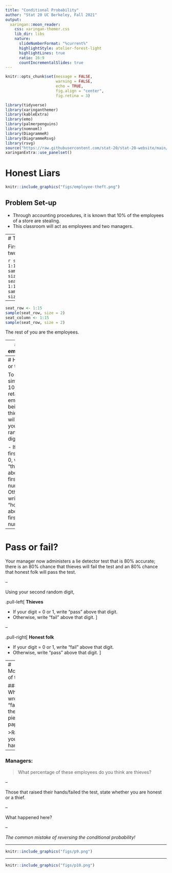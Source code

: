 ```yaml
---
title: "Conditional Probability"
author: "Stat 20 UC Berkeley, Fall 2021"
output:
  xaringan::moon_reader:
    css: xaringan-themer.css
    lib_dir: libs
    nature:
      slideNumberFormat: "%current%"
      highlightStyle: atelier-forest-light
      highlightLines: true
      ratio: 16:9
      countIncrementalSlides: true
---
```


```r
knitr::opts_chunk$set(message = FALSE,
                      warning = FALSE,
                      echo = TRUE,
                      fig.align = "center",
                      fig.retina = 3)

library(tidyverse)
library(xaringanthemer)
library(kableExtra)
library(emo)
library(palmerpenguins)
library(nomnoml)
library(DiagrammeR)
library(DiagrammeRsvg)
library(rsvg)
source("https://raw.githubusercontent.com/stat-20/stat-20-website/main/xaringan-theme.R")
xaringanExtra::use_panelset()
```



# Honest Liars

```r
knitr::include_graphics("figs/employee-theft.png")
```

## Problem Set-up

- Through accounting procedures, it is known that 10% of the employees of a store are stealing.
- This classroom will act as employees and two managers.

---
# The managers

First, we need two managers.

```r
seat_row <- 1:15
sample(seat_row, size = 2)
seat_column <- 1:17
sample(seat_row, size = 2)
```

--

```r
seat_row <- 1:15
sample(seat_row, size = 2)
seat_column <- 1:15
sample(seat_row, size = 2)
```


The rest of you are the employees.

---
# The employees

You will need two random digits.

- Digit 1: Last digit of your Cal 1 Card #
- Digit 2: 5th digit of your phone num (excluding area code)

Please write these on a sheet of paper.

---
# Honest or thief?

To simulate 10% of retail employees being thieves, we will use your first random digit:

- If your first digit = 0, write "thief" above your first number.
- Otherwise, write "honest" above your first number.


---
# Pass or fail?

Your manager now administers a lie detector test that is 80% accurate;
there is an 80% chance that thieves will fail the test and an 80% chance that 
honest folk will pass the test. 

--

Using your second random digit,

.pull-left[
**Thieves**

- If your digit = 0 or 1, write "pass" above that digit.
- Otherwise, write "fail" above that digit.
]

--

.pull-right[
**Honest folk**

- If your digit = 0 or 1, write "fail" above that digit.
- Otherwise, write "pass" above that digit.
]
    
---
# Moment of truth

### Who wrote "fail" on their piece of paper?

>Raise your hands.

--

### Managers:

> What percentage of these employees do you think are thieves?

--

Those that raised their hands/failed the test, state whether you are honest or a thief.

--

What happened here?

--

*The common mistake of reversing the conditional probability!*

---

```r
knitr::include_graphics("figs/p9.png")
```

---

```r
knitr::include_graphics("figs/p10.png")
```
